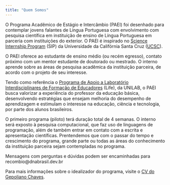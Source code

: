 ```yaml
---
title: "Quem Somos"
---
```


O Programa Acadêmico de Estágio e Intercâmbio (PAEI) foi desenhado para contemplar jovens falantes de Língua Portuguesa com envolvimento com pesquisa científica em instituição de ensino de Língua Portuguesa em parceria com instituições do exterior. O PAEI é inspirado no [Science Internship Program](https://sip.ucsc.edu/about/) (SIP) da Universidade da Califórnia Santa Cruz ([UCSC](https://www.ucsc.edu)).

O PAEI oferece ao estudante de ensino médio (ou recém egresso), contato próximo com um mentor estudante de doutorado ou mestrado. O interno aprende sobre as áreas de pesquisa acadêmica da instituição parceira, de acordo com o projeto de seu interesse. 

Tendo como referência o [Programa de Apoio a Laboratório Interdisciplinares de Formação de Educadores](https://unilab.edu.br/atividades-life-2018-2019/?_gl=1*pt6cap*_ga*NzgwMTAwMTEzLjE3MDkxNjA3ODc.*_ga_622E2NCDRK*MTcwOTE2MDc4Ni4xLjEuMTcwOTE2MDg1MC4wLjAuMA..&_ga=2.260142093.161721490.1709160787-780100113.1709160787) (Life), da UNILAB, o PAEI busca valorizar a experiência do professor da educação básica, desenvolvendo estratégias que ensejam melhoria do desempenho de aprendizagem e estimulam o interesse na educação, ciência e tecnologia, por parte dos alunos brasileiros.

O primeiro programa (piloto) terá duração total de 4 semanas. O interno será exposto à pesquisa computacional, que faz uso de linguagens de programação, além de também entrar em contato com a escrita e apresentação científicas. Prentendemos que com o passar do tempo e crescimento do programa, grande parte ou todas as áreas do conhecimento da instituição parceira sejam contempladas no programa.

Mensagens com perguntas e dúvidas podem ser encaminhadas para recombio@dnabrasil.dev.br

Para mais informações sobre o idealizador do programa, visite o [CV do Gepoliano Chaves](https://chaves-academic.netlify.app).
